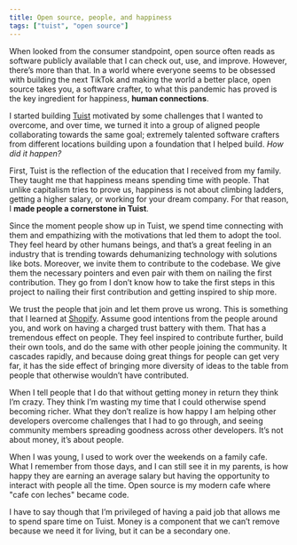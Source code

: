 ```yaml
---
title: Open source, people, and happiness
tags: ["tuist", "open source"]
---
```


When looked from the consumer standpoint, open source often reads as software publicly available that I can check out, use, and improve. However, there’s more than that. In a world where everyone seems to be obsessed with building the next TikTok and making the world a better place, open source takes you, a software crafter, to what this pandemic has proved is the key ingredient for happiness, **human connections**.

I started building [Tuist](https://tuist.io) motivated by some challenges that I wanted to overcome, and over time, we turned it into a group of aligned people collaborating towards the same goal; extremely talented software crafters from different locations building upon a foundation that I helped build. *How did it happen?*

First, Tuist is the reflection of the education that I received from my family. They taught me that happiness means spending time with people. That unlike capitalism tries to prove us, happiness is not about climbing ladders, getting a higher salary, or working for your dream company. For that reason, I **made people a cornerstone in Tuist**.

Since the moment people show up in Tuist, we spend time connecting with them and empathizing with the motivations that led them to adopt the tool. They feel heard by other humans beings, and that’s a great feeling in an industry that is trending towards dehumanizing technology with solutions like bots. Moreover, we invite them to contribute to the codebase. We give them the necessary pointers and even pair with them on nailing the first contribution. They go from I don’t know how to take the first steps in this project to nailing their first contribution and getting inspired to ship more.

We trust the people that join and let them prove us wrong. This is something that I learned at [Shopify](https://shopify.com). Assume good intentions from the people around you, and work on having a charged trust battery with them. That has a tremendous effect on people. They feel inspired to contribute further, build their own tools, and do the same with other people joining the community. It cascades rapidly, and because doing great things for people can get very far, it has the side effect of bringing more diversity of ideas to the table from people that otherwise wouldn’t have contributed.

When I tell people that I do that without getting money in return they think I’m crazy. They think I’m wasting my time that I could otherwise spend becoming richer. 
What they don’t realize is how happy I am helping other developers overcome challenges that I had to go through, and seeing community members spreading goodness across other developers. It’s not about money, it’s about people.

When I was young, I used to work over the weekends on a family cafe. What I remember from those days, and I can still see it in my parents, is how happy they are earning an average salary but having the opportunity to interact with people all the time. Open source is my modern cafe where "cafe con leches" became code.

I have to say though that I’m privileged of having a paid job that allows me to spend spare time on Tuist. Money is a component that we can’t remove because we need it for living, but it can be a secondary one.
